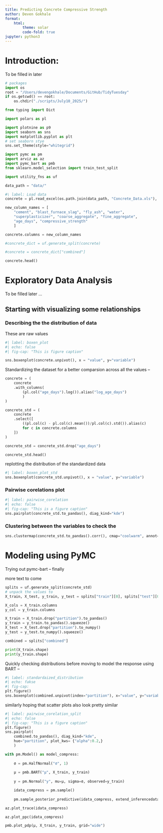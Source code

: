 ```yaml
---
title: Predicting Concrete Compressive Strength
author: Deven Gokhale
format: 
    html:
        theme: solar
        code-fold: true
jupyter: python3
---
```


# Introduction:
To be filled in later 

```python

# packages 
import os 
root = "/Users/devengokhale/Documents/GitHub/TidyTuesday"
if os.getcwd() == root:
    os.chdir("./scripts/July10_2025/")

from typing import Dict

import polars as pl

import plotnine as p9
import seaborn as sns
import matplotlib.pyplot as plt 
# set seaborn stye
sns.set_theme(style="whitegrid")

import pymc as pm
import arviz as az
import pymc_bart as pmb
from sklearn.model_selection import train_test_split

import utility_fns as uf

data_path = "data/"
```

```python
#\ label: Load data 
concrete = pl.read_excel(os.path.join(data_path, "Concrete_Data.xls"), sheet_name="Sheet1")

new_column_names = [
    "cement", "blast_furnace_slag", "fly_ash", "water", 
    "superplasticizer", "coarse_aggregate", "fine_aggregate", 
    "age_days", "compressive_strength"
    ]

concrete.columns = new_column_names

#concrete_dict = uf.generate_split(concrete)

#concrete = concrete_dict["combined"]

concrete.head()    
```

# Exploratory Data Analysis 
To be filled later ...

## Starting with visualizing some relationships 

### Describing the the distribution of data 
These are raw values 
```python
#| label: boxen_plot
#| echo: false
#| fig-cap: "This is figure caption"

sns.boxenplot(concrete.unpivot(), x = "value", y="variable")
```

Standardizing the dataset for a better comparsion across all the values -- 

```python
concrete = (
    concrete
    .with_columns(
        (pl.col("age_days").log()).alias("log_age_days")
        )
)

concrete_std = (
    concrete
    .select([
        ((pl.col(c) - pl.col(c).mean())/pl.col(c).std()).alias(c)
        for c in concrete.columns
    ])
)

concrete_std = concrete_std.drop("age_days")

concrete_std.head()
```

replotting the distribution of the standardized data 

```python
#| label: boxen_plot_std
sns.boxenplot(concrete_std.unpivot(), x = "value", y="variable")
```

### Pairwise corelations plot 
```python
#| label: pairwise_corelation 
#| echo: false
#| fig-cap: "This is a figure caption"
sns.pairplot(concrete_std.to_pandas(), diag_kind="kde")
```

### Clustering between the variables to check the 
```python
sns.clustermap(concrete_std.to_pandas().corr(), cmap="coolwarm", annot=True)
``` 

# Modeling using PyMC
Trying out pymc-bart  -- finally 

more text to come 

```python

splits = uf.generate_split(concrete_std)
# unpack the values to 
X_train, X_test, y_train, y_test = splits["train"][0], splits["test"][0], splits["train"][1], splits["test"][1]

X_cols = X_train.columns
y_col = y_train.columns

X_train = X_train.drop("partition").to_pandas()
y_train = y_train.to_pandas().squeeze()
X_test = X_test.drop("partition").to_numpy()
y_test = y_test.to_numpy().squeeze()

combined = splits["combined"]
```


```python

print(X_train.shape)
print(y_train.shape)

```

Quickly checking distributions before moving to model the response using BART -- 

```python

#\ label: standardaized_distribution 
#| echo: fakse
#| fig-cap: 
plt.figure()
sns.boxenplot(combined.unpivot(index="partition"), x="value", y="variable", hue="partition")
```


similarly hoping that scatter plots also look pretty similar

```python
#| label: pairwise_corelation_split 
#| echo: false
#| fig-cap: "This is a figure caption"
plt.figure()
sns.pairplot(
    combined.to_pandas(), diag_kind="kde", 
    hue="partition", plot_kws= {"alpha":0.2,}
    )
```


```python

with pm.Model() as model_compress:
    
    σ = pm.HalfNormal("σ", 1)
    
    μ = pmb.BART("μ", X_train, y_train)
    
    y = pm.Normal("y", mu=μ, sigma=σ, observed=y_train)

    idata_compress = pm.sample()
    
    pm.sample_posterior_predictive(idata_compress, extend_inferencedata=True)

```



```python
az.plot_trace(idata_compress)
```


```python
az.plot_ppc(idata_compress)
```


```python

pmb.plot_pdp(μ, X_train, y_train, grid="wide")

```

